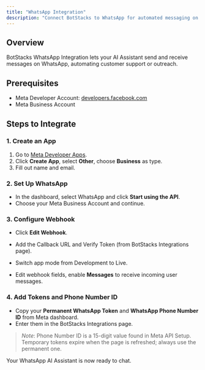 ```yaml
---
title: "WhatsApp Integration"
description: "Connect BotStacks to WhatsApp for automated messaging on the world's most popular chat platform."
---
```


## Overview

BotStacks WhatsApp Integration lets your AI Assistant send and receive messages on WhatsApp, automating customer support or outreach.

## Prerequisites

- Meta Developer Account: [developers.facebook.com](https://developers.facebook.com/)
- Meta Business Account

## Steps to Integrate

### 1. Create an App

1. Go to [Meta Developer Apps](https://developers.facebook.com/apps).
2. Click **Create App**, select **Other**, choose **Business** as type.
3. Fill out name and email.

### 2. Set Up WhatsApp

- In the dashboard, select WhatsApp and click **Start using the API**.
- Choose your Meta Business Account and continue.

### 3. Configure Webhook

- Click **Edit Webhook**.
- Add the Callback URL and Verify Token (from BotStacks Integrations page).
- Switch app mode from Development to Live.

- Edit webhook fields, enable **Messages** to receive incoming user messages.

### 4. Add Tokens and Phone Number ID

- Copy your **Permanent WhatsApp Token** and **WhatsApp Phone Number ID** from Meta dashboard.
- Enter them in the BotStacks Integrations page.

> _Note_: Phone Number ID is a 15-digit value found in Meta API Setup. Temporary tokens expire when the page is refreshed; always use the permanent one.

Your WhatsApp AI Assistant is now ready to chat.

<!-- Add screenshots here if needed -->
